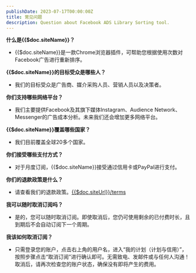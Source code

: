 ```yaml
---
publishDate: 2023-07-17T00:00:00Z
title: 常见问题
description: Question about Facebook ADS Library Sorting tool.
---
```


<div class="px-4 lg:px-40">

**什么是{{$doc.siteName}}？**
- {{$doc.siteName}}是一款Chrome浏览器插件，可帮助您根据使用次数对Facebook广告进行重新排序。

**{{$doc.siteName}}的目标受众是哪些人？**
- 我们的目标受众是广告商、媒介采购人员、营销人员以及决策者。

**你们支持哪些网络平台？**
- 我们主要提供Facebook及其旗下媒体Instagram、Audience Network、Messenger的广告成本分析。未来我们还会增加更多网络平台。

**{{$doc.siteName}}覆盖哪些国家？**
- 我们目前覆盖全球20多个国家。

**你们接受哪些支付方式？**
- 对于月度订阅，{{$doc.siteName}}接受通过信用卡或PayPal进行支付。

**你们的退款政策是什么？**
- 请查看我们的退款政策。<a href='/terms'>{{$doc.siteUrl}}/terms</a>

**我可以随时取消订阅吗？**
- 是的，您可以随时取消订阅。即使取消后，您仍可使用剩余的已付费时长，且到期后不会自动订阅下一个周期。

**我该如何取消订阅？**
- 只需登录您的账户，点击右上角的用户名，进入“我的计划（计划与信用）”，按照步骤点击“取消订阅”进行确认即可。无需致电、发邮件或与任何人沟通！
取消后，请再次检查您的账户状态，确保没有即将产生的费用。
</div>